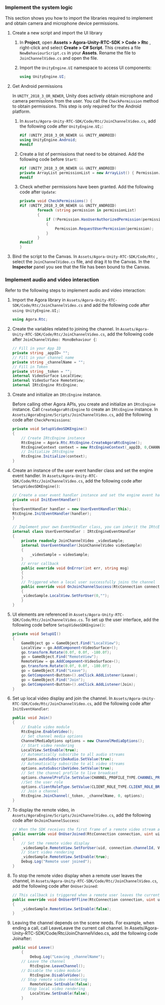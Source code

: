 <PlatformWrapper platform="unity">

### Implement the system logic

This section shows you how to import the libraries required to implement <Vpd k="NAME" /> and obtain camera and microphone device permissions.

1. Create a new script and import the UI library

    1. In **Project**, open **Assets > Agora-Unity-RTC-SDK > Code > Rtc** , right-click and select **Create > C# Script**. This creates a file `NewBehaviourScript.cs` in your **Assets**. Rename the file to `JoinChannelVideo.cs` and open the file.

    1. Import the `UnityEngine.UI` namespace to access UI components:

        ```c#
        using UnityEngine.UI;
        ```

2. Get Android permissions

    In `UNITY_2018_3_OR_NEWER`, Unity does actively obtain microphone and camera permissions from the user. You call the `CheckPermission` method to obtain permissions. This step is only required for the Android platform.

    1. In `Assets/Agora-Unity-RTC-SDK/Code/Rtc/JoinChannelVideo.cs`, add the following code after `UnityEngine.UI;`:

        ```c#
        #if (UNITY_2018_3_OR_NEWER && UNITY_ANDROID)
        using UnityEngine.Android;
        #endif
        ```

    1. Create a list of permissions that need to be obtained. Add the following code before `Start`:

        ```c#
        #if (UNITY_2018_3_OR_NEWER && UNITY_ANDROID)
        private ArrayList permissionList = new ArrayList() { Permission.Camera, Permission.Microphone };
        #endif
        ```    

    1. Check whether permissions have been granted. Add the following code after `Update`:

        ```c#
        private void CheckPermissions() {
        #if (UNITY_2018_3_OR_NEWER && UNITY_ANDROID)
                foreach (string permission in permissionList)
                {
                    if (!Permission.HasUserAuthorizedPermission(permission))
                    {
                        Permission.RequestUserPermission(permission);
                    }
                }
        #endif
        }
        ```

1. Bind the script to the Canvas. In `Assets/Agora-Unity-RTC-SDK/Code/Rtc` , select the `JoinChannelVideo.cs` file, and drag it to the Canvas. In the **Inspector** panel you see that the file has been bound to the Canvas.

### Implement audio and video interaction
Refer to the following steps to implement audio and video interaction:

1. Import the Agora library in `Assets/Agora-Unity-RTC-SDK/Code/Rtc/JoinChannelVideo.cs` and add the following code after `using UnityEngine.UI;`:

    ```c#
    using Agora.Rtc;
    ```

1. Create the variables related to joining the channel. In `Assets/Agora-Unity-RTC-SDK/Code/Rtc/JoinChannelVideo.cs`, add the following code after `JoinChannelVideo: MonoBehaviour {`:

    ```c#
    // Fill in your App ID
    private string _appID= "";
    // Fill in your channel name
    private string _channelName = "";
    // Fill in Token
    private string _token = "";
    internal VideoSurface LocalView;
    internal VideoSurface RemoteView;
    internal IRtcEngine RtcEngine;
    ```

1. Create and initialize an `IRtcEngine` instance.

    Before calling other Agora APIs, you create and initialize an `IRtcEngine` instance. Call `CreateAgoraRtcEngine` to create an `IRtcEngine` instance. In `Assets/AgoraEngine/Scripts/JoinChannelVideo.cs`, add the following code after `CheckPermissions`:

    ```c#
    private void SetupVideoSDKEngine()
    {
        // Create IRtcEngine instance
        RtcEngine = Agora.Rtc.RtcEngine.CreateAgoraRtcEngine();
        RtcEngineContext context = new RtcEngineContext(_appID, 0,CHANNEL_PROFILE_TYPE.CHANNEL_PROFILE_LIVE_BROADCASTING, AUDIO_SCENARIO_TYPE.AUDIO_SCENARIO_DEFAULT);
        // Initialize IRtcEngine
        RtcEngine.Initialize(context);
    }
    ```

1. Create an instance of the user event handler class and set the engine event handler. In `Assets/Agora-Unity-RTC-SDK/Code/Rtc/JoinChannelVideo.cs`, add the following code after `SetupVideoSDKEngine()`:

    ```c#
    // Create a user event handler instance and set the engine event handler
    private void InitEventHandler()
    {
    UserEventHandler handler = new UserEventHandler(this);
    RtcEngine.InitEventHandler(handler);
    }

    // Implement your own EventHandler class, you can inherit the IRtcEngineEventHandler interface class implementation
    internal class UserEventHandler : IRtcEngineEventHandler
    {
        private readonly JoinChannelVideo _videoSample;
        internal UserEventHandler(JoinChannelVideo videoSample)
        {
            _videoSample = videoSample;
        }
        // error callback
        public override void OnError(int err, string msg)
        {
        }
        // Triggered when a local user successfully joins the channel
        public override void OnJoinChannelSuccess(RtcConnection connection, int elapsed)
        {
        _videoSample.LocalView.SetForUser(0,"");
        }
    }
    ```

1. UI elements are referenced in `Assets/Agora-Unity-RTC-SDK/Code/Rtc/JoinChannelVideo.cs`. To set up the user interface, add the following code before `SetupVideoSDKEngine()`:

    ```c#
    private void SetupUI()
    {
        GameObject go = GameObject.Find("LocalView");
        LocalView = go.AddComponent<VideoSurface>();
        go.transform.Rotate(0.0f, 0.0f, -180.0f);
        go = GameObject.Find("RemoteView");
        RemoteView = go.AddComponent<VideoSurface>();
        go.transform.Rotate(0.0f, 0.0f, -180.0f);
        go = GameObject.Find("Leave");
        go.GetComponent<Button>().onClick.AddListener(Leave);
        go = GameObject.Find("Join");
        go.GetComponent<Button>().onClick.AddListener(Join);
    }
    ```

1. Set up local video display and join the channel. In `Assets/Agora-Unity-RTC-SDK/Code/Rtc/JoinChannelVideo.cs`, add the following code after `InitEventHandler`:

    ```c#
    public void Join()
    {
        // Enable video module
        RtcEngine.EnableVideo();
        // Set channel media options
        ChannelMediaOptions options = new ChannelMediaOptions();
        // Start video rendering
        LocalView.SetEnable(true);
        // Automatically subscribe to all audio streams
        options.autoSubscribeAudio.SetValue(true);
        // Automatically subscribe to all video streams
        options.autoSubscribeVideo.SetValue(true);
        // Set the channel profile to live broadcast
        options.channelProfile.SetValue(CHANNEL_PROFILE_TYPE.CHANNEL_PROFILE_LIVE_BROADCASTING);
        //Set the user role 
        options.clientRoleType.SetValue(CLIENT_ROLE_TYPE.CLIENT_ROLE_BROADCASTER);
        // Join a channel
        RtcEngine.JoinChannel(_token, _channelName, 0, options);
    }
    ```

1. To display the remote video, in `Assets/AgoraEngine/Scripts/JoinChannelVideo.cs`, add the following code after `OnJoinChannelSuccess`:

    ```c#
    // When the SDK receives the first frame of a remote video stream and successfully decodes it, the OnUserJoined callback is triggered.
    public override void OnUserJoined(RtcConnection connection, uint uid, int elapsed)
    {
        // Set the remote video display
        _videoSample.RemoteView.SetForUser(uid, connection.channelId, VIDEO_SOURCE_TYPE.VIDEO_SOURCE_REMOTE);
        // Start video rendering
        _videoSample.RemoteView.SetEnable(true);
        Debug.Log("Remote user joined");
    }
    ```

1. To stop the remote video display when a remote user leaves the channel, in `Assets/Agora-Unity-RTC-SDK/Code/Rtc/JoinChannelVideo.cs`, add the following code after `OnUserJoined`:

    ```c#
    // This callback is triggered when a remote user leaves the current channel
    public override void OnUserOffline(RtcConnection connection, uint uid, USER_OFFLINE_REASON_TYPE reason)
    {
        _videoSample.RemoteView.SetEnable(false);
    }
    ```

1. Leaving the channel depends on the scene needs. For example, when ending a call, call LeaveLeave the current call channel. In Assets/Agora-Unity-RTC-SDK/Code/Rtc/JoinChannelVideo.cs, add the following code Joinafter:

    ```c#
    public void Leave()
        {
            Debug.Log("Leaving _channelName");
        // Leave the channel
            RtcEngine.LeaveChannel();
        // Disable the video module
            RtcEngine.DisableVideo();
        // Stop remote video rendering
            RemoteView.SetEnable(false);
        // Stop local video rendering
            LocalView.SetEnable(false);
        }
    ```
</PlatformWrapper>
